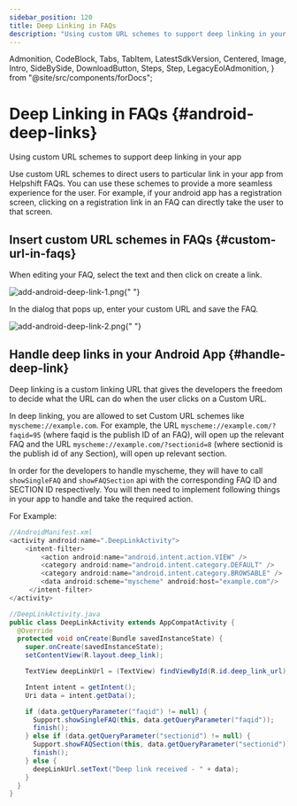 ```yaml
---
sidebar_position: 120
title: Deep Linking in FAQs
description: "Using custom URL schemes to support deep linking in your app"
---
```


  Admonition,
  CodeBlock,
  Tabs,
  TabItem,
  LatestSdkVersion,
  Centered,
  Image,
  Intro,
  SideBySide,
  DownloadButton,
  Steps,
  Step,
  LegacyEolAdmonition,
} from "@site/src/components/forDocs";

<LegacyEolAdmonition />

# Deep Linking in FAQs {#android-deep-links}

<Intro>

Using custom URL schemes to support deep linking in your app

</Intro>

Use custom URL schemes to direct users to particular link in your app
from Helpshift FAQs. You can use these schemes to provide a more
seamless experience for the user. For example, if your android app has a
registration screen, clicking on a registration link in an FAQ can
directly take the user to that screen.

## Insert custom URL schemes in FAQs {#custom-url-in-faqs}

When editing your FAQ, select the text and then click on create a link.

<Image
  src="/static/books/android/add-android-deep-link-1.png"
  width="half"
  alt="add-android-deep-link-1.png"
/>{" "}

In the dialog that pops up, enter your custom URL and save the FAQ.

<Image
  src="/static/books/android/add-android-deep-link-2.png"
  width="half"
  alt="add-android-deep-link-2.png"
/>{" "}

## Handle deep links in your Android App {#handle-deep-link}

Deep linking is a custom linking URL that gives the developers the
freedom to decide what the URL can do when the user clicks on a Custom
URL.

In deep linking, you are allowed to set Custom URL schemes like `myscheme://example.com`.
For example, the URL `myscheme://example.com/?faqid=95` (where faqid is the
publish ID of an FAQ), will open up the relevant FAQ and the URL
`myscheme://example.com/?sectionid=8` (where sectionid is the publish id
of any Section), will open up relevant section.

In order for the developers to handle myscheme, they will have to call
`showSingleFAQ` and `showFAQSection` api with the corresponding FAQ ID
and SECTION ID respectively.
You will then need to implement following things in your app to handle and take the required action.

For Example:

```java
//AndroidManifest.xml
<activity android:name=".DeepLinkActivity">
    <intent-filter>
        <action android:name="android.intent.action.VIEW" />
        <category android:name="android.intent.category.DEFAULT" />
        <category android:name="android.intent.category.BROWSABLE" />
        <data android:scheme="myscheme" android:host="example.com"/>
     </intent-filter>
</activity>
```

```java
//DeepLinkActivity.java
public class DeepLinkActivity extends AppCompatActivity {
  @Override
  protected void onCreate(Bundle savedInstanceState) {
    super.onCreate(savedInstanceState);
    setContentView(R.layout.deep_link);

    TextView deepLinkUrl = (TextView) findViewById(R.id.deep_link_url);

    Intent intent = getIntent();
    Uri data = intent.getData();

    if (data.getQueryParameter("faqid") != null) {
      Support.showSingleFAQ(this, data.getQueryParameter("faqid"));
      finish();
    } else if (data.getQueryParameter("sectionid") != null) {
      Support.showFAQSection(this, data.getQueryParameter("sectionid"));
      finish();
    } else {
      deepLinkUrl.setText("Deep link received - " + data);
    }
  }
}
```
